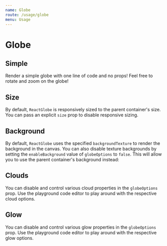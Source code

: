 ```yaml
---
name: Globe
route: /usage/globe
menu: Usage
---
```



# Globe

## Simple

Render a simple globe with one line of code and no props! Feel free to rotate and zoom on the globe!

<Playground>
  <div style={{ height: 400, width: "100%" }}>
    <ReactGlobe />
  </div>
</Playground>

## Size

By default, `ReactGlobe` is responsively sized to the parent container's size. You can pass an explicit `size` prop to disable responsive sizing.

<Playground>
  <ReactGlobe size={[300, 300]} />
</Playground>

## Background

By default, `ReactGlobe` uses the specified `backgroundTexture` to render the background in the canvas. You can also disable texture backgrounds by setting the `enableBackground` value of `globeOptions` to `false`. This will allow you to use the parent container's background instead:

<Playground>
  <div style={{ backgroundImage: "linear-gradient(to right, red , yellow)" }}>
    <ReactGlobe
      globeOptions={{
        enableBackground: false
      }}
    />
  </div>
</Playground>

## Clouds

You can disable and control various cloud properties in the `globeOptions` prop. Use the playground code editor to play around with the respective cloud options.

<Playground>
  <ReactGlobe
    globeOptions={{
      cloudsSpeed: 3,
      cloudsOpacity: 0.8,
      enableClouds: true
    }}
  />
</Playground>

## Glow

You can disable and control various glow properties in the `globeOptions` prop. Use the playground code editor to play around with the respective glow options.

<Playground>
  <ReactGlobe
    globeOptions={{
      glowCoefficient: 0.1,
      glowColor: "gold",
      glowPower: 4,
      glowRadiusScale: 0.5,
      enableGlow: true
    }}
  />
</Playground>
